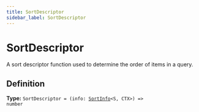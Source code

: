 ```yaml
---
title: SortDescriptor
sidebar_label: SortDescriptor
---
```


# SortDescriptor

A sort descriptor function used to determine the order of items in a query.

## Definition

**Type:** <code>SortDescriptor = (info: [SortInfo](/api/types/sortinfo)&lt;S, CTX&gt;) =&gt; number</code>

